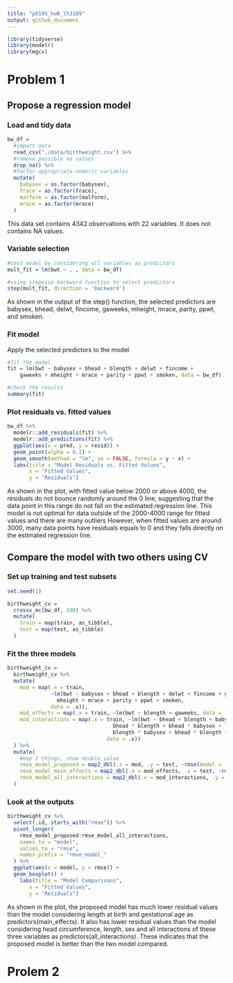 ```yaml
---
title: "p8105_hw6_lh3109"
output: github_document
---
```


```r
library(tidyverse)
library(modelr)
library(mgcv)
```

# Problem 1

## Propose a regression model
### Load and tidy data
```r
bw_df = 
  #import data
  read_csv("./data/birthweight.csv") %>% 
  #remove possible na values
  drop_na() %>% 
  #factor appropriate numeric variables
  mutate(
    babysex = as.factor(babysex),
    frace = as.factor(frace),
    malform = as.factor(malform),
    mrace = as.factor(mrace)
  )
```
This data set contains 4342 observations with 22 variables. It does not contains NA values.

### Variable selection
```r
#test model by considering all variables as predictors
mult_fit = lm(bwt ~ . , data = bw_df)

#using stepwise backward function to select predictors
step(mult_fit, direction = 'backward')
```

As shown in the output of the step() function, the selected predictors are babysex, bhead, delwt, fincome, gaweeks, mheight, mrace, parity, ppwt, and smoken.


### Fit model
Apply the selected predictors to the model 
```r
#fit the model
fit = lm(bwt ~ babysex + bhead + blength + delwt + fincome + 
    gaweeks + mheight + mrace + parity + ppwt + smoken, data = bw_df)

#check the results
summary(fit)
```

### Plot residuals vs. fitted values
```r
bw_df %>% 
  modelr::add_residuals(fit) %>% 
  modelr::add_predictions(fit) %>% 
  ggplot(aes(x = pred, y = resid)) +
  geom_point(alpha = 0.2) +
  geom_smooth(method = "lm", se = FALSE, formula = y ~ x) +
  labs(title = "Model Residuals vs. Fitted Values",
       x = "Fitted Values",
       y = "Residuals")
```

As shown in the plot, with fitted value below 2000 or above 4000, the residuals do not bounce randomly around the 0 line, suggesting that the data point in this range do not fall on the estimated regression line. This model is not optimal for data outside of the 2000-4000 range for fitted values and there are many outliers However, when fitted values are around 3000, many data points have residuals equals to 0 and they falls directly on the estimated regression line. 


## Compare the model with two others using CV

### Set up training and test subsets
```r
set.seed(1)

birthweight_cv = 
  crossv_mc(bw_df, 100) %>% 
  mutate(
    train = map(train, as_tibble),
    test = map(test, as_tibble)
  )
```

### Fit the three models
```r
birthweight_cv = 
  birthweight_cv %>% 
  mutate(
    mod = map(.x = train, 
              ~lm(bwt ~ babysex + bhead + blength + delwt + fincome + gaweeks + 
                mheight + mrace + parity + ppwt + smoken, 
              data = .x)),
    mod_effects = map(.x = train, ~lm(bwt ~ blength + gaweeks, data = .x)),
    mod_interactions = map(.x = train, ~lm(bwt ~ bhead + blength + babysex + 
                                  bhead * blength + bhead * babysex + 
                                  blength * babysex + bhead * blength * babysex, 
                                data = .x))
  ) %>% 
  mutate(
    #map 2 things, show double value
    rmse_model_proposed = map2_dbl(.x = mod, .y = test, ~rmse(model = .x, data = .y )),
    rmse_model_main_effects = map2_dbl(.x = mod_effects, .y = test, ~rmse(model = .x, data = .y )),
    rmse_model_all_interactions = map2_dbl(.x = mod_interactions, .y = test, ~rmse(model = .x, data = .y ))
  )
```

### Look at the outputs
```r
birthweight_cv %>% 
  select(.id, starts_with("rmse")) %>% 
  pivot_longer(
    rmse_model_proposed:rmse_model_all_interactions,
    names_to = "model",
    values_to = "rmse",
    names_prefix = "rmse_model_"
  ) %>% 
  ggplot(aes(x = model, y = rmse)) +
  geom_boxplot() +
    labs(title = "Model Comparisons",
       x = "Fitted Values",
       y = "Residuals")
```
As shown in the plot, the proposed model has much lower residual values than the model considering length at birth and gestational age as predictors(main_effects). It also has lower residual values than the model considering head circumference, length, sex and all interactions of these three variables as predictors(all_interactions). These indicates that the proposed model is better than the two model compared.


# Prolem 2




